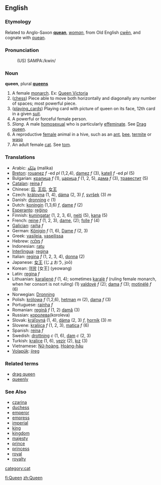 ==English==
===Etymology===
Related to Anglo-Saxon '''[[quean]]''', ''[[woman]]'', from Old English [[cwēn]], and cognate with [[quean]].

===Pronunciation===
:(US) SAMPA:/kwin/

===Noun===
'''queen''', plural '''[[queen]]s'''

# A female [[monarch]]. Ex: [[:w:Queen Victoria|Queen Victoria]]
# ([[chess]]) Piece able to move both horizontally and diagonally any number of spaces; most powerful piece.
# ([[playing_cards]]) Playing card with picture of queen on its face, 12th card in a given [[suit]].
# A powerful or forceful female person.
# ''Slang''. A male [[homosexual]] who is particularly [[effeminate]]. See [[Drag queen]].
# A reproductive [[female]] animal in a hive, such as an [[ant]], [[bee]], [[termite]] or [[wasp]]
# An adult female [[cat]]. See [[tom]].

===Translations===
*Arabic: [[ملكة|مَلِكَة]] (malika)
*[[Breton]]: [[rouanez]] ''f'' -ed ''pl'' (1,2,4), [[damez]] ''f'' (3), [[katell]] ''f'' -ed ''pl'' (5)
*Bulgarian: [[кралица]] ''f'' (1), [[царица]] ''f'' (1, 2, 5), [[дама]] ''f'' (3), [[травестит]]  (5)
*[[Catalan]]: [[reina]] ''f''
*Chinese: [[后]], [[王后]], [[女王]]
*Czech: [[královna]] (1, 4), [[dáma]] (2, 3) ''f'', [[svršek]] (3)  ''m''
*Danish: [[dronning]] ''c'' (1)
*Dutch: [[koningin]] (1,3,6) ''f'', [[dame]] ''f'' (2)
*[[Esperanto]]: [[reĝino]]
*Finnish: [[kuningatar]] (1, 2, 3, 6), [[neiti]] (5), [[kana]] (5)
*French: [[reine]] ''f'' (1, 2, 3), [[dame]], (2); [[folle]] ''f'' (4)
*[[Galician]]: [[raíña]] ''f''
*German: [[Königin]] ''f'' (1, 6), [[Dame]] ''f'' (2, 3)
*Greek: [[vasileia]], [[vaseilissa]]
*Hebrew: [[מלכה]] ''f''
*Indonesian: [[ratu]]
*[[Interlingua]]: [[regina]]
*Italian: [[regina]] ''f'' (1, 2, 3, 4), [[donna]] (2)
*Japanese: [[女王]] (じょおう, joō)
*Korean: [[여왕]] [女王] (yeowang)
*Latin: [[regina]] ''f''
*Lithuanian: [[karalienė]] ''f'' (1, 4); sometimes [[karalė]] ''f'' (ruling female monarch, when her consort is not ruling) (1) [[valdovė]] ''f'' (2); [[dama]] ''f'' (3); [[motinėlė]] ''f'' (6)
*Norwegian: [[Dronning]]
*Polish: [[królowa]] ''f'' (1,2,6), [[hetman]] ''m'' (2), [[dama]] ''f'' (3)
*Portuguese: [[rainha]] ''f''
*Romanian: [[regină]] ''f'' (1, 2) [[damă]] (3)
*Russian: [[королева]](koroleva)
*Slovak: [[kráľovná]] (1, 4), [[dáma]] (2, 3) ''f'', [[horník]] (3)  ''m''
*Slovene: [[kraljica]] ''f'' (1, 2, 3), [[matica]] ''f'' (6)
*Spanish: [[reina]] ''f''
*Swedish: [[drottning]] ''c'' (1, 6), [[dam]] ''c'' (2, 3)
*Turkish: [[kraliçe]] (1, 6), [[vezir]] (2), [[kız]] (3)
*Vietnamese: [[Nữ-hoàng]], [[Hoàng-hậu]]  
*[[Volapük]]: [[jireg]]

===Related terms===
*[[drag queen]]
*[[queenly]]

===See Also===
*[[czarina]]
*[[duchess]]
*[[emperor]]
*[[empress]]
*[[imperial]]
*[[king]]
*[[kingdom]]
*[[majesty]]
*[[prince]]
*[[princess]]
*[[royal]]
*[[royalty]]
[[category:cat]]

[[fi:Queen]]
[[zh:Queen]]